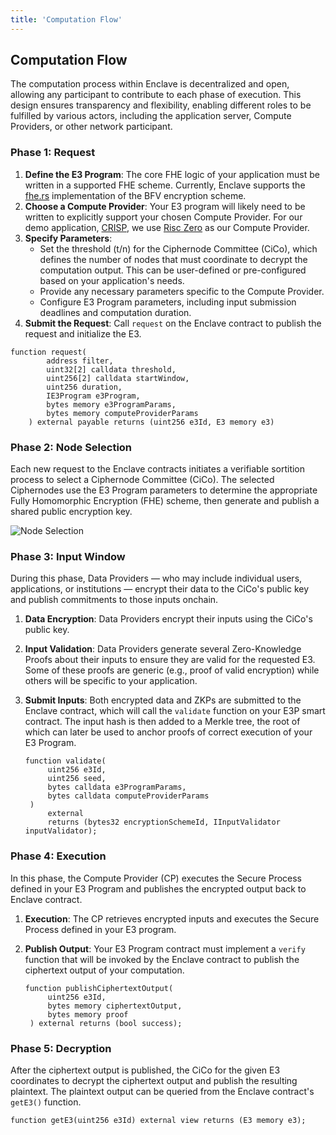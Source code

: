 ```yaml
---
title: 'Computation Flow'
---
```


## Computation Flow

The computation process within Enclave is decentralized and open, allowing any participant to
contribute to each phase of execution. This design ensures transparency and flexibility, enabling
different roles to be fulfilled by various actors, including the application server, Compute
Providers, or other network participant.

### Phase 1: Request

1. **Define the E3 Program**: The core FHE logic of your application must be written in a supported
   FHE scheme. Currently, Enclave supports the [fhe.rs](https://github.com/gnosisguild/fhe.rs)
   implementation of the BFV encryption scheme.
2. **Choose a Compute Provider**: Your E3 program will likely need to be written to explicitly
   support your chosen Compute Provider. For our demo application, [CRISP](/CRISP/introduction), we
   use [Risc Zero](https://www.risczero.com/) as our Compute Provider.
3. **Specify Parameters**:
   - Set the threshold (t/n) for the Ciphernode Committee (CiCo), which defines the number of nodes
     that must coordinate to decrypt the computation output. This can be user-defined or
     pre-configured based on your application's needs.
   - Provide any necessary parameters specific to the Compute Provider.
   - Configure E3 Program parameters, including input submission deadlines and computation duration.
4. **Submit the Request**: Call `request` on the Enclave contract to publish the request and
   initialize the E3.

```solidity
function request(
        address filter,
        uint32[2] calldata threshold,
        uint256[2] calldata startWindow,
        uint256 duration,
        IE3Program e3Program,
        bytes memory e3ProgramParams,
        bytes memory computeProviderParams
    ) external payable returns (uint256 e3Id, E3 memory e3)
```

### Phase 2: Node Selection

Each new request to the Enclave contracts initiates a verifiable sortition process to select a
Ciphernode Committee (CiCo). The selected Ciphernodes use the E3 Program parameters to determine the
appropriate Fully Homomorphic Encryption (FHE) scheme, then generate and publish a shared public
encryption key.

![Node Selection](/node-selection.png)

### Phase 3: Input Window

During this phase, Data Providers — who may include individual users, applications, or institutions
— encrypt their data to the CiCo's public key and publish commitments to those inputs onchain.

1. **Data Encryption**: Data Providers encrypt their inputs using the CiCo's public key.
2. **Input Validation**: Data Providers generate several Zero-Knowledge Proofs about their inputs to
   ensure they are valid for the requested E3. Some of these proofs are generic (e.g., proof of
   valid encryption) while others will be specific to your application.
3. **Submit Inputs**: Both encrypted data and ZKPs are submitted to the Enclave contract, which will
   call the `validate` function on your E3P smart contract. The input hash is then added to a Merkle
   tree, the root of which can later be used to anchor proofs of correct execution of your E3
   Program.

   ```solidity
   function validate(
        uint256 e3Id,
        uint256 seed,
        bytes calldata e3ProgramParams,
        bytes calldata computeProviderParams
    )
        external
        returns (bytes32 encryptionSchemeId, IInputValidator inputValidator);
   ```

### Phase 4: Execution

In this phase, the Compute Provider (CP) executes the Secure Process defined in your E3 Program and
publishes the encrypted output back to Enclave contract.

1. **Execution**: The CP retrieves encrypted inputs and executes the Secure Process defined in your
   E3 program.
2. **Publish Output**: Your E3 Program contract must implement a `verify` function that will be
   invoked by the Enclave contract to publish the ciphertext output of your computation.

   ```solidity
   function publishCiphertextOutput(
        uint256 e3Id,
        bytes memory ciphertextOutput,
        bytes memory proof
    ) external returns (bool success);
   ```

### Phase 5: Decryption

After the ciphertext output is published, the CiCo for the given E3 coordinates to decrypt the
ciphertext output and publish the resulting plaintext. The plaintext output can be queried from the
Enclave contract's `getE3()` function.

```solidity
function getE3(uint256 e3Id) external view returns (E3 memory e3);
```
